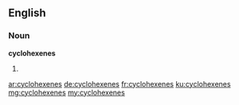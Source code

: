 ==English==

===Noun===
'''cyclohexenes'''

# {{plural of|cyclohexene}}

[[ar:cyclohexenes]]
[[de:cyclohexenes]]
[[fr:cyclohexenes]]
[[ku:cyclohexenes]]
[[mg:cyclohexenes]]
[[my:cyclohexenes]]